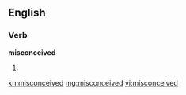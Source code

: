 ==English==

===Verb===
'''misconceived'''

# {{past of|[[misconceive]]}}

[[kn:misconceived]]
[[mg:misconceived]]
[[vi:misconceived]]